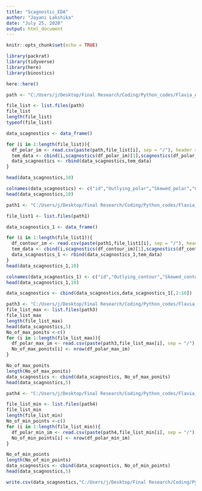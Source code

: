 ---
title: "Scagnostic_EDA"
author: "Jayani Lakshika"
date: "July 25, 2020"
output: html_document
---

```{r setup, include=FALSE}
knitr::opts_chunk$set(echo = TRUE)
```



```{r}
library(packrat)
library(tidyverse)
library(here)
library(binostics)
```

```{r}
here::here()
```

<!--create a list of the files from the target directory-->
```{r}
path <- "C:/Users/j/Desktop/Final Research/Coding/Python_codes/Flavia_Analysis/New_approach/df_polar_contour"

file_list <- list.files(path)
file_list
length(file_list)
typeof(file_list)
```

<!--To intialize a blank data frame-->
<!--To initialize column names of the dataframe-->
```{r}
data_scagnostics <- data_frame()

for (i in 1:length(file_list)){
  df_polar_im <- read.csv(paste(path,file_list[i], sep = "/"), header = TRUE)
  tem_data <- cbind(i,scagnostics(df_polar_im)[1],scagnostics(df_polar_im)[2],scagnostics(df_polar_im)[3],scagnostics(df_polar_im)[4],scagnostics(df_polar_im)[5],scagnostics(df_polar_im)[6],scagnostics(df_polar_im)[7],scagnostics(df_polar_im)[8],scagnostics(df_polar_im)[9])
  data_scagnostics <- rbind(data_scagnostics,tem_data)
}

head(data_scagnostics,10)

colnames(data_scagnostics) <- c("id","Outlying_polar","Skewed_polar","Clumpy_polar","Sparse_polar","Striated_polar","Convex_polar","Skinny_polar","Stringy_polar","Monotonic_polar")
head(data_scagnostics,10)
```



```{r}
path1 <- "C:/Users/j/Desktop/Final Research/Coding/Python_codes/Flavia_Analysis/New_approach/df_contour" 

file_list1 <- list.files(path1)

data_scagnostics_1 <- data_frame()

for (i in 1:length(file_list1)){
  df_contour_im <- read.csv(paste(path1,file_list1[i], sep = "/"), header = TRUE)
  tem_data <- cbind(i,scagnostics(df_contour_im)[1],scagnostics(df_contour_im)[2],scagnostics(df_contour_im)[3],scagnostics(df_contour_im)[4],scagnostics(df_contour_im)[5],scagnostics(df_contour_im)[6],scagnostics(df_contour_im)[7],scagnostics(df_contour_im)[8],scagnostics(df_contour_im)[9])
  data_scagnostics_1 <- rbind(data_scagnostics_1,tem_data)
}
head(data_scagnostics_1,10)

colnames(data_scagnostics_1) <- c("id","Outlying_contour","Skewed_contour","Clumpy_contour","Sparse_contour","Striated_contour","Convex_contour","Skinny_contour","Stringy_contour","Monotonic_contour")
head(data_scagnostics_1,10)

data_scagnostics <- cbind(data_scagnostics,data_scagnostics_1[,2:10])
```

<!--write.csv(data_scagnostics,"C:/Users/j/Desktop/Final--> <!--Research/Coding/Python_codes/data_scagnostics.csv", row.names = FALSE)-->

<!--create a list of the files from the target directory-->
```{r}
path3 <- "C:/Users/j/Desktop/Final Research/Coding/Python_codes/Flavia_Analysis/New_approach/df_polar_contour_maxima"
file_list_max <- list.files(path3)
file_list_max
length(file_list_max)
head(data_scagnostics,5)
No_of_max_ponits <-c()
for (i in 1:length(file_list_max)){
  df_polar_max_im <- read.csv(paste(path3,file_list_max[i], sep = "/"), header = TRUE)
  No_of_max_ponits[i] <- nrow(df_polar_max_im)
}

No_of_max_ponits
length(No_of_max_ponits)
data_scagnostics <- cbind(data_scagnostics, No_of_max_ponits)
head(data_scagnostics,5)
```
<!--create a list of the files from the target directory-->

```{r}
path4 <- "C:/Users/j/Desktop/Final Research/Coding/Python_codes/Flavia_Analysis/New_approach/df_polar_contour_minima"

file_list_min <- list.files(path4)
file_list_min
length(file_list_min)
No_of_min_points <-c()
for (i in 1:length(file_list_min)){
  df_polar_min_im <- read.csv(paste(path4,file_list_min[i], sep = "/"), header = TRUE)
  No_of_min_points[i] <- nrow(df_polar_min_im)
}

No_of_min_points
length(No_of_min_points)
data_scagnostics <- cbind(data_scagnostics, No_of_min_points)
head(data_scagnostics,5)

write.csv(data_scagnostics,"C:/Users/j/Desktop/Final Research/Coding/Python_codes/Flavia_Analysis/New_approach/data_scagnostics_with_min_max_points.csv", row.names = FALSE)

```

<!--write.csv(data_scagnostics,"C:/Users/j/Desktop/Final--> <!--Research/Coding/Python_codes/data_scagnostics_with_min_max_points.csv", row.names = FALSE)-->